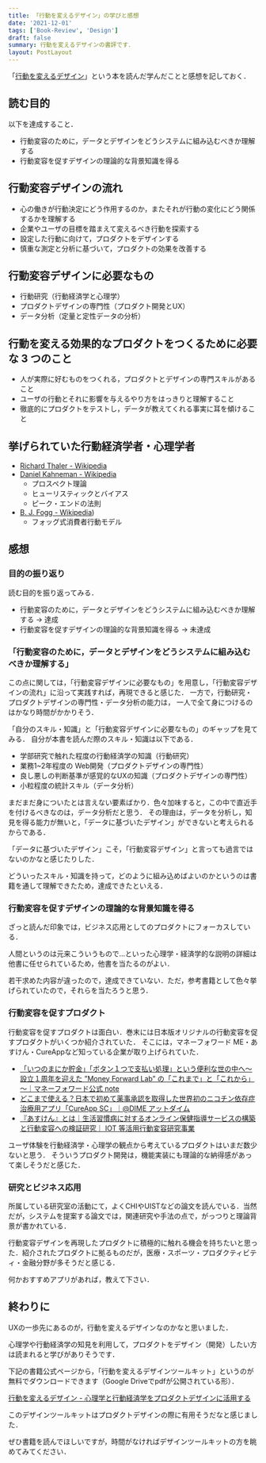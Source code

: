 ```yaml
---
title: 「行動を変えるデザイン」の学びと感想
date: '2021-12-01'
tags: ['Book-Review', 'Design']
draft: false
summary: 行動を変えるデザインの書評です．
layout: PostLayout
---
```


「[行動を変えるデザイン](https://amzn.to/3Cv3ke7)」という本を読んだ学んだことと感想を記しておく．

## 読む目的

以下を達成すること．

- 行動変容のために，データとデザインをどうシステムに組み込むべきか理解する
- 行動変容を促すデザインの理論的な背景知識を得る

## 行動変容デザインの流れ

- 心の働きが行動決定にどう作用するのか，またそれが行動の変化にどう関係するかを理解する
- 企業やユーザの目標を踏まえて変えるべき行動を探索する
- 設定した行動に向けて，プロダクトをデザインする
- 慎重な測定と分析に基づいて，プロダクトの効果を改善する

## 行動変容デザインに必要なもの

- 行動研究（行動経済学と心理学）
- プロダクトデザインの専門性（プロダクト開発とUX）
- データ分析（定量と定性データの分析）

## 行動を変える効果的なプロダクトをつくるために必要な 3 つのこと

- 人が実際に好むものをつくれる，プロダクトとデザインの専門スキルがあること
- ユーザの行動とそれに影響を与えるやり方をはっきりと理解すること
- 徹底的にプロダクトをテストし，データが教えてくれる事実に耳を傾けること

## 挙げられていた行動経済学者・心理学者

- [Richard Thaler - Wikipedia](https://en.wikipedia.org/wiki/Richard_Thaler)
- [Daniel Kahneman - Wikipedia](https://en.wikipedia.org/wiki/Daniel_Kahneman)
  - プロスペクト理論
  - ヒューリスティックとバイアス
  - ピーク・エンドの法則
- [B. J. Fogg - Wikipedia](https://en.wikipedia.org/wiki/B._J._Fogg))
  - フォッグ式消費者行動モデル

## 感想

### 目的の振り返り

読む目的を振り返ってみる．

- 行動変容のために，データとデザインをどうシステムに組み込むべきか理解する -> 達成
- 行動変容を促すデザインの理論的な背景知識を得る -> 未達成

### 「行動変容のために，データとデザインをどうシステムに組み込むべきか理解する」

この点に関しては，「行動変容デザインに必要なもの」を用意し，「行動変容デザインの流れ」に沿って実践すれば，再現できると感じた．
一方で，行動研究・プロダクトデザインの専門性・データ分析の能力は， 一人で全て身につけるのはかなり時間がかかりそう．

「自分のスキル・知識」と「行動変容デザインに必要なもの」のギャップを見てみる．
自分が本書を読んだ際のスキル・知識は以下である．

- 学部研究で触れた程度の行動経済学の知識（行動研究）
- 業務1~2年程度の Web開発（プロダクトデザインの専門性）
- 良し悪しの判断基準が感覚的なUXの知識（プロダクトデザインの専門性）
- 小粒程度の統計スキル（データ分析）

まだまだ身についたとは言えない要素ばかり．色々加味すると，この中で直近手を付けるべきなのは，データ分析だと思う．
その理由は，データを分析し，知見を得る能力が無いと，「データに基づいたデザイン」ができないと考えられるからである．

「データに基づいたデザイン」こそ，「行動変容デザイン」と言っても過言ではないのかなと感じたりした．

どういったスキル・知識を持って，どのように組み込めばよいのかというのは書籍を通して理解できたため，達成できたといえる．

### 行動変容を促すデザインの理論的な背景知識を得る

ざっと読んだ印象では，ビジネス応用としてのプロダクトにフォーカスしている．

人間というのは元来こういうもので…といった心理学・経済学的な説明の詳細は他書に任せられているため，他書を当たるのがよい．

若干求めた内容が違ったので，達成できていない．ただ，参考書籍として色々挙げられていたので，それらを当たろうと思う．

### 行動変容を促すプロダクト

行動変容を促すプロダクトは面白い．巻末には日本版オリジナルの行動変容を促すプロダクトがいくつか紹介されていた．
そこには，マネーフォワード ME・あすけん・CureAppなど知っている企業が取り上げられていた．

- [「いつのまにか貯金」「ボタン１つで支払い処理」という便利な世の中へ～設立１周年を迎えた ”Money Forward Lab” の「これまで」と「これから」～｜マネーフォワード公式 note](https://note.moneyforward.com/n/n2ba7fdc27954)
- [どこまで使える？日本で初めて薬事承認を取得した世界初のニコチン依存症治療用アプリ「CureApp SC」｜@DIME アットダイム](https://dime.jp/genre/1087436/)
- [『あすけん』とは｜生活習慣病に対するオンライン保健指導サービスの構築と行動変容への検証研究｜ IOT 等活用行動変容研究事業](http://k-slim.w3.kanazawa-u.ac.jp/greeting/about_asuken.html)

ユーザ体験を行動経済学・心理学の観点から考えているプロダクトはいまだ数少ないと思う．
そういうプロダクト開発は，機能実装にも理論的な納得感があって楽しそうだと感じた．

### 研究とビジネス応用

所属している研究室の活動にて，よくCHIやUISTなどの論文を読んでいる．当然だが，システムを提案する論文では，関連研究や手法の点で，がっつりと理論背景が書かれている．

行動変容デザインを再現したプロダクトに積極的に触れる機会を持ちたいと思った．紹介されたプロダクトに拠るものだが，医療・スポーツ・プロダクティビティ・金融分野が多そうだと感じる．

何かおすすめアプリがあれば，教えて下さい．

## 終わりに

UXの一歩先にあるのが，行動を変えるデザインなのかなと思いました．

心理学や行動経済学の知見を利用して，プロダクトをデザイン（開発）したい方は読まれると学びがありそうです．

下記の書籍公式ページから，「行動を変えるデザインツールキット」というのが無料でダウンロードできます（Google Driveでpdfが公開されている形）．

[行動を変えるデザイン - 心理学と行動経済学をプロダクトデザインに活用する](https://designing-for-behavior-change.jp/)

このデザインツールキットはプロダクトデザインの際に有用そうだなと感じました．

ぜひ書籍を読んでほしいですが，時間がなければデザインツールキットの方を眺めてみてください．
